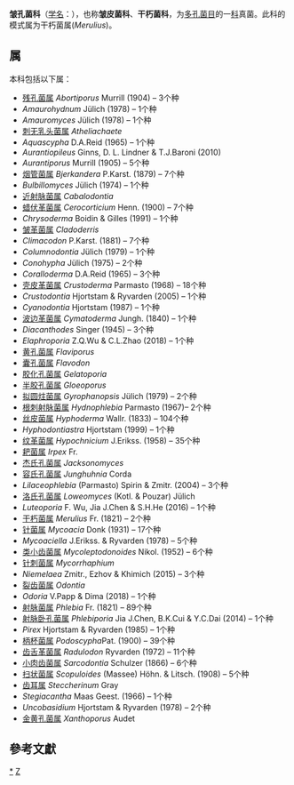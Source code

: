 {{Automatic taxobox
| taxon = Meruliaceae
| authority = Rea (1922)
| image = Merulius tremellosus - Lindsey.jpg
| image_caption = Phlebia tremellosa
| type genus = 干朽菌属<br>Merulius
| type genus authority = Fr. (1821)
| synonyms =
* ''Climacodontaceae'' Jülich (1981)
* ''Phlebiaceae'' Jülich (1981)
}}
'''皱孔菌科 '''（[[学名|学名]]：{{lang|la|''Meruliaceae''}}），也称'''皱皮菌科'''、'''干朽菌科'''，为[[多孔菌目|多孔菌目]]的一[[科|科]]真菌。此科的模式属为干朽菌属(''Merulius'')。

==属==
本科包括以下属：
* [[残孔菌属|残孔菌属]] ''Abortiporus'' Murrill (1904) – 3个种
* ''Amaurohydnum'' Jülich (1978) – 1个种
* ''Amauromyces'' Jülich (1978) – 1个种
* [[刺无乳头菌属|刺无乳头菌属]] ''Atheliachaete''
* ''Aquascypha'' D.A.Reid (1965) – 1个种
* ''Aurantiopileus'' Ginns, D. L. Lindner & T.J.Baroni (2010)
* ''Aurantiporus'' Murrill (1905) – 5个种
* [[烟管菌属|烟管菌属]] ''Bjerkandera'' P.Karst. (1879) – 7个种
* ''Bulbillomyces'' Jülich (1974) – 1个种
* [[近射脉菌属|近射脉菌属]] ''Cabalodontia''
* [[蜡伏革菌属|蜡伏革菌属]] ''Cerocorticium'' Henn. (1900) – 7个种
* ''Chrysoderma'' Boidin & Gilles (1991) – 1个种
* [[皱革菌属|皱革菌属]] ''Cladoderris'' 
* ''Climacodon'' P.Karst. (1881) – 7个种
* ''Columnodontia'' Jülich (1979) – 1个种
* ''Conohypha'' Jülich (1975) – 2个种
* ''Coralloderma'' D.A.Reid (1965) – 3个种
* [[壳皮革菌属|壳皮革菌属]] ''Crustoderma'' Parmasto (1968) – 18个种
* ''Crustodontia'' Hjortstam & Ryvarden (2005) – 1个种
* ''Cyanodontia'' Hjortstam (1987) – 1个种
* [[波边革菌属|波边革菌属]] ''Cymatoderma'' Jungh. (1840) – 1个种
* ''Diacanthodes'' Singer (1945) – 3个种
* ''Elaphroporia'' Z.Q.Wu & C.L.Zhao (2018) – 1个种
* [[黄孔菌属|黄孔菌属]] ''Flaviporus''
* [[囊孔菌属|囊孔菌属]] ''Flavodon''
* [[胶化孔菌属|胶化孔菌属]] ''Gelatoporia'' 
* [[半胶孔菌属|半胶孔菌属]] ''Gloeoporus''
* [[拟圆炷菌属|拟圆炷菌属]] ''Gyrophanopsis'' Jülich (1979) – 2个种
* [[根刺射脉菌属|根刺射脉菌属]] ''Hydnophlebia'' Parmasto (1967)– 2个种
* [[丝皮菌属|丝皮菌属]] ''Hyphoderma'' Wallr. (1833) – 104个种
* ''Hyphodontiastra'' Hjortstam (1999) – 1个种
* [[纹革菌属|纹革菌属]] ''Hypochnicium'' J.Erikss. (1958) – 35个种
* [[耙菌属|耙菌属]] ''Irpex'' Fr.
* [[杰氏孔菌属|杰氏孔菌属]] ''Jacksonomyces''
* [[容氏孔菌属|容氏孔菌属]] ''Junghuhnia'' Corda
* ''Lilaceophlebia'' (Parmasto) Spirin & Zmitr. (2004) – 3个种
* [[洛氏孔菌属|洛氏孔菌属]] ''Loweomyces'' (Kotl. & Pouzar) Jülich
* ''Luteoporia'' F. Wu, Jia J.Chen & S.H.He (2016) – 1个种
* [[干朽菌属|干朽菌属]] ''Merulius'' Fr. (1821) – 2个种
* [[针菌属|针菌属]] ''Mycoacia'' Donk (1931) – 17个种
* ''Mycoaciella'' J.Erikss. & Ryvarden (1978) – 5个种
* [[类小齿菌属|类小齿菌属]] ''Mycoleptodonoides'' Nikol. (1952) – 6个种
* [[针刺菌属|针刺菌属]] ''Mycorrhaphium''
* ''Niemelaea'' Zmitr., Ezhov & Khimich (2015) – 3个种
* [[裂齿菌属|裂齿菌属]]  ''Odontia'' 
* ''Odoria'' V.Papp & Dima (2018) – 1个种
* [[射脉菌属|射脉菌属]] ''Phlebia'' Fr. (1821) – 89个种
* [[射脉卧孔菌属|射脉卧孔菌属]] ''Phlebiporia'' Jia J.Chen, B.K.Cui & Y.C.Dai (2014) – 1个种
* ''Pirex'' Hjortstam & Ryvarden (1985) – 1个种
* [[柄杯菌属|柄杯菌属]] ''Podoscypha''Pat. (1900) – 39个种
* [[齿舌革菌属|齿舌革菌属]] ''Radulodon'' Ryvarden (1972) – 11个种
* [[小肉齿菌属|小肉齿菌属]] ''Sarcodontia'' Schulzer (1866) – 6个种
* [[扫状菌属|扫状菌属]] ''Scopuloides'' (Massee) Höhn. & Litsch. (1908) – 5个种
* [[齿耳属|齿耳属]] ''Steccherinum'' Gray
* ''Stegiacantha'' Maas Geest. (1966) – 1个种
* ''Uncobasidium'' Hjortstam & Ryvarden (1978) – 2个种
* [[金黄孔菌属|金黄孔菌属]] ''Xanthoporus'' Audet

==參考文獻==
{{reflist}}

{{taxonbar}}

[[Category:_皱孔菌科|*]]
[[Category:1922年描述的分类群|Z]]